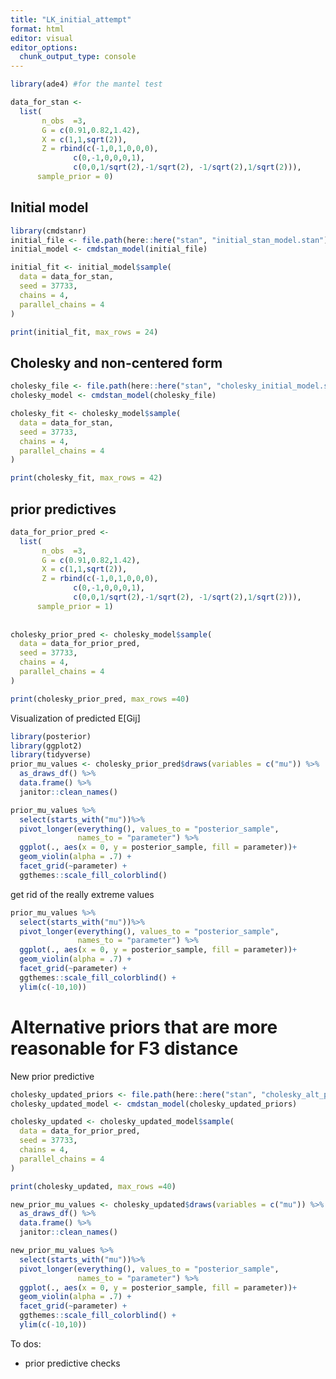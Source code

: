 ```yaml
---
title: "LK_initial_attempt"
format: html
editor: visual
editor_options: 
  chunk_output_type: console
---
```


```r
library(ade4) #for the mantel test
```

```r
data_for_stan <- 
  list(
       n_obs  =3, 
       G = c(0.91,0.82,1.42),
       X = c(1,1,sqrt(2)),
       Z = rbind(c(-1,0,1,0,0,0),
              c(0,-1,0,0,0,1),
              c(0,0,1/sqrt(2),-1/sqrt(2), -1/sqrt(2),1/sqrt(2))),
      sample_prior = 0)
```

## Initial model

```r
library(cmdstanr)
initial_file <- file.path(here::here("stan", "initial_stan_model.stan"))
initial_model <- cmdstan_model(initial_file)

initial_fit <- initial_model$sample(
  data = data_for_stan,
  seed = 37733,
  chains = 4,
  parallel_chains = 4
)

print(initial_fit, max_rows = 24)
```

## Cholesky and non-centered form

```r
cholesky_file <- file.path(here::here("stan", "cholesky_initial_model.stan"))
cholesky_model <- cmdstan_model(cholesky_file)

cholesky_fit <- cholesky_model$sample(
  data = data_for_stan,
  seed = 37733,
  chains = 4,
  parallel_chains = 4
)

print(cholesky_fit, max_rows = 42)
```

## prior predictives

```r
data_for_prior_pred <- 
  list(
       n_obs  =3, 
       G = c(0.91,0.82,1.42),
       X = c(1,1,sqrt(2)),
       Z = rbind(c(-1,0,1,0,0,0),
              c(0,-1,0,0,0,1),
              c(0,0,1/sqrt(2),-1/sqrt(2), -1/sqrt(2),1/sqrt(2))),
      sample_prior = 1)
      
      
cholesky_prior_pred <- cholesky_model$sample(
  data = data_for_prior_pred,
  seed = 37733,
  chains = 4,
  parallel_chains = 4
)

print(cholesky_prior_pred, max_rows =40)
```

Visualization of predicted E\[Gij\]

```r
library(posterior)
library(ggplot2)
library(tidyverse)
prior_mu_values <- cholesky_prior_pred$draws(variables = c("mu")) %>%
  as_draws_df() %>%
  data.frame() %>%
  janitor::clean_names()

prior_mu_values %>%
  select(starts_with("mu"))%>%
  pivot_longer(everything(), values_to = "posterior_sample", 
               names_to = "parameter") %>%
  ggplot(., aes(x = 0, y = posterior_sample, fill = parameter))+
  geom_violin(alpha = .7) + 
  facet_grid(~parameter) + 
  ggthemes::scale_fill_colorblind()
```

get rid of the really extreme values

```r
prior_mu_values %>%
  select(starts_with("mu"))%>%
  pivot_longer(everything(), values_to = "posterior_sample", 
               names_to = "parameter") %>%
  ggplot(., aes(x = 0, y = posterior_sample, fill = parameter))+
  geom_violin(alpha = .7) + 
  facet_grid(~parameter) + 
  ggthemes::scale_fill_colorblind() +
  ylim(c(-10,10))
```

# Alternative priors that are more reasonable for F3 distance

New prior predictive

```r
cholesky_updated_priors <- file.path(here::here("stan", "cholesky_alt_priors.stan"))
cholesky_updated_model <- cmdstan_model(cholesky_updated_priors)

cholesky_updated <- cholesky_updated_model$sample(
  data = data_for_prior_pred,
  seed = 37733,
  chains = 4,
  parallel_chains = 4
)

print(cholesky_updated, max_rows =40)
```

```r
new_prior_mu_values <- cholesky_updated$draws(variables = c("mu")) %>%
  as_draws_df() %>%
  data.frame() %>%
  janitor::clean_names()

new_prior_mu_values %>%
  select(starts_with("mu"))%>%
  pivot_longer(everything(), values_to = "posterior_sample", 
               names_to = "parameter") %>%
  ggplot(., aes(x = 0, y = posterior_sample, fill = parameter))+
  geom_violin(alpha = .7) + 
  facet_grid(~parameter) + 
  ggthemes::scale_fill_colorblind() +
  ylim(c(-10,10))
```

To dos:

-   prior predictive checks
